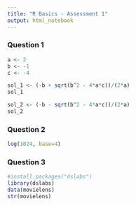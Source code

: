 ```yaml
---
title: "R Basics - Assessment 1"
output: html_notebook
---
```


### Question 1
```r
a <- 2
b <- -1
c <- -4

sol_1 <- (-b + sqrt(b^2 - 4*a*c))/(2*a)
sol_1

sol_2 <- (-b - sqrt(b^2 - 4*a*c))/(2*a)
sol_2
```

### Question 2
```r
log(1024, base=4)
```

### Question 3
```r
#install.packages("dslabs")
library(dslabs)
data(movielens)
str(movielens)
```


